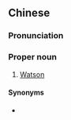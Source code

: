 ==Chinese==
{{zh-forms}}

===Pronunciation===
{{zh-pron
|m=Qūchén
|c=wat1 san4
|cat=pn
}}

===Proper noun===
{{zh-proper noun}}

# {{lb|zh|Cantonese}} [[Watson]] {{gloss|English surname}}

====Synonyms====
* {{qualifier|Mandarin}} {{zh-l|沃森}}